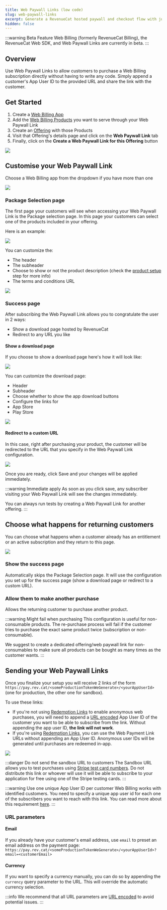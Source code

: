 ```yaml
---
title: Web Paywall Links (low code)
slug: web-paywall-links
excerpt: Generate a RevenueCat hosted paywall and checkout flow with just a few clicks
hidden: false
---
```


:::warning Beta Feature
Web Billing (formerly RevenueCat Billing), the RevenueCat Web SDK, and Web Paywall Links are currently in beta.
:::

## Overview

Use Web Paywall Links to allow customers to purchase a Web Billing subscription directly without having to write any code.
Simply append a customer's App User ID to the provided URL and share the link with the customer.

## Get Started

1. Create a [Web Billing App](/web/web-billing/web-sdk#app-configuration)
2. Add the [Web Billing Products](/web/web-billing/product-setup) you want to serve through your Web Paywall Link
3. Create an [Offering](/tools/offerings-guide) with those Products
4. Visit that Offering's details page and click on the **Web Paywall Link** tab
5. Finally, click on the **Create a Web Paywall Link for this Offering** button

![](/images/web-billing/web-paywall-link-create.png)

## Customise your Web Paywall Link

Choose a Web Billing app from the dropdown if you have more than one

![](/images/web-billing/web-paywall-link-choose-app.png)

### Package Selection page

The first page your customers will see when accessing your Web Paywall Link is the Package selection page.
In this page your customers can select one of the products included in your offering.

Here is an example:

![](/images/web-billing/web-paywall-link-package-example.png)

You can customize the:

- The header
- The subheader
- Choose to show or not the product description (check the [product setup](/web/web-billing/product-setup) step for more info)
- The terms and conditions URL

![](/images/web-billing/web-paywall-link-package-config.png)

### Success page

After subscribing the Web Paywall Link allows you to congratulate the user in 2 ways:

- Show a download page hosted by RevenueCat
- Redirect to any URL you like

#### Show a download page

If you choose to show a download page here's how it will look like:

![](/images/web-billing/web-paywall-link-success-example.png)

You can customize the download page:

- Header
- Subheader
- Choose whether to show the app download buttons
- Configure the links for
- App Store
- Play Store

![](/images/web-billing/web-paywall-link-success-config.png)

#### Redirect to a custom URL

In this case, right after purchasing your product, the customer will be redirected to the URL that you specify in the
Web Paywall Link configuration.

![](/images/web-billing/web-paywall-link-redirect-config.png)

Once you are ready, click Save and your changes will be applied immediately.

:::warning Immediate apply
As soon as you click save, any subscriber visiting your Web Paywall Link will see the changes immediately.

You can always run tests by creating a Web Paywall Link for another offering.
:::

## Choose what happens for returning customers

You can choose what happens when a customer already has an entitlement or an active subscription and they return to this page.

![](/images/web-billing/web-paywall-link-choose-returning-customers.png)

### Show the success page

Automatically skips the Package Selection page. It will use the configuration you set up for the success page (show a download page or redirect to a custom URL).

### Allow them to make another purchase

Allows the returning customer to purchase another product.

:::warning Might fail when purchasing
This configuration is useful for non-consumable products.
The re-purchase process will fail if the customer tries to purchase the exact same product twice (subscription or non-consumable).

We suggest to create a dedicated offering/web paywall link for non-consumables to make sure all products can be bought as many times as the customer wants.
:::

## Sending your Web Paywall Links

Once you finalize your setup you will receive 2 links of the form `https://pay.rev.cat/<someProductionTokenWeGenerate>/<yourAppUserId>` (one for production, the other one for sandbox).

To use these links:

- If you're not using [Redemption Links](/web/web-billing/redemption-links) to enable anonymous web purchases, you will need to append a [URL encoded](https://www.w3schools.com/tags/ref_urlencode.ASP) App User ID of the customer you want to be able to subscribe from the link. Without appending the app user ID, **the link will not work**.
- If you're using [Redemption Links](/web/web-billing/redemption-links), you can use the Web Payment Link URLs without appending an App User ID. Anonymous user IDs will be generated until purchases are redeemed in-app.

![](/images/web-billing/web-paywall-link-urls.png)

:::danger Do not send the sandbox URL to customers
The Sandbox URL allows you to test purchases using [Stripe test card numbers](https://docs.stripe.com/testing#use-test-cards).
Do not distribute this link or whoever will use it will be able to subscribe to your application for free using one
of the Stripe testing cards.
:::

:::warning Use one unique App User ID per customer
Web Billing works with identified customers. You need to specify a unique app user id for each one of the subscribers you
want to reach with this link. You can read more about this requirement [here](/web/web-billing/web-sdk#identifying-customers).
:::

### URL parameters

#### Email

If you already have your customer's email address, use `email` to preset an email address on the payment page: `https://pay.rev.cat/<someProductionTokenWeGenerate>/<yourAppUserId>?email=<customerEmail>`

#### Currency

If you want to specify a currency manually, you can do so by appending the `currency` query parameter to the URL. This will override the automatic currency selection.

:::info
We recommend that all URL parameters are [URL encoded](https://www.urlencoder.org/) to avoid potential issues.
:::
